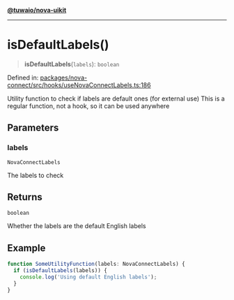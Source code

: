 [**@tuwaio/nova-uikit**](../../../../README.md)

***

# isDefaultLabels()

> **isDefaultLabels**(`labels`): `boolean`

Defined in: [packages/nova-connect/src/hooks/useNovaConnectLabels.ts:186](https://github.com/TuwaIO/nova-uikit/blob/e51115efe02c340d7b85749415a2038aba217f7d/packages/nova-connect/src/hooks/useNovaConnectLabels.ts#L186)

Utility function to check if labels are default ones (for external use)
This is a regular function, not a hook, so it can be used anywhere

## Parameters

### labels

`NovaConnectLabels`

The labels to check

## Returns

`boolean`

Whether the labels are the default English labels

## Example

```typescript
function SomeUtilityFunction(labels: NovaConnectLabels) {
  if (isDefaultLabels(labels)) {
    console.log('Using default English labels');
  }
}
```
